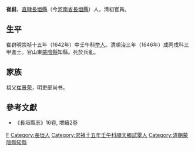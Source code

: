 '''崔崶'''。[[直隸|直隸]][[長垣縣|長垣縣]]（今[[河南省|河南省]][[長垣縣|長垣縣]]）人，清初官員。

== 生平 ==
崔崶明崇祯十五年（1642年）中壬午科[[举人|举人]]。清順治三年（1646年）成丙戌科三甲進士。官山東[[蒙陰縣|蒙陰縣]]知縣。死於兵亂。

== 家族 ==
祖父[[崔景荣|崔景荣]]，明吏部尚书。

==參考文獻==
*《長垣縣志》16卷, 增續2卷

{{順治三年丙戌科殿試金榜}}

{{Authority control}}

{{DEFAULTSORT:Cui崔}}
[[Category:崔姓|F]]
[[Category:長垣人|Category:長垣人]]
[[Category:崇禎十五年壬午科順天鄉試舉人|Category:崇禎十五年壬午科順天鄉試舉人]]
[[Category:清朝蒙陰縣知縣|Category:清朝蒙陰縣知縣]]